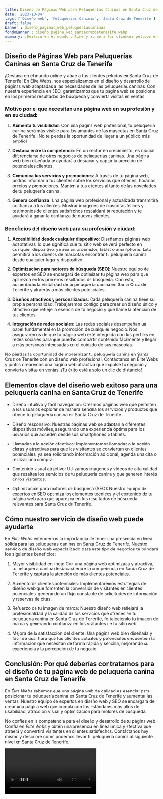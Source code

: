 ```yaml
---
title: Diseño de Páginas Web para Peluquerías Caninas en Santa Cruz de Tenerife
date: '2023-10-04'
tags: ['Diseño web', 'Peluquerías Caninas', 'Santa Cruz de Tenerife']
draft: false
banner : diseño_paginas_web_peluqueríascaninas
fondoBanner : diseño_pagina_web_santacruzdetenerife.webp
summary: ¡Destaca en el mundo online y atrae a tus clientes peludos en Santa Cruz de Tenerife! En Élite Webs, nos especializamos en el diseño y desarrollo de páginas web adaptadas a las necesidades de las peluquerías caninas. Con nuestra experiencia en SEO, garantizamos que tu página web se posicione en los primeros resultados de búsqueda y convierta visitas en ventas.
---
```


## Diseño de Páginas Web para Peluquerías Caninas en Santa Cruz de Tenerife

¡Destaca en el mundo online y atrae a tus clientes peludos en Santa Cruz de Tenerife! En Élite Webs, nos especializamos en el diseño y desarrollo de páginas web adaptadas a las necesidades de las peluquerías caninas. Con nuestra experiencia en SEO, garantizamos que tu página web se posicione en los primeros resultados de búsqueda y convierta visitas en ventas.

### Motivo por el que necesitan una página web en su profesión y en su ciudad:

1. **Aumenta tu visibilidad**: Con una página web profesional, tu peluquería canina será más visible para los amantes de las mascotas en Santa Cruz de Tenerife. ¡No te pierdas la oportunidad de llegar a un público más amplio!

2. **Destaca entre la competencia**: En un sector en crecimiento, es crucial diferenciarse de otros negocios de peluquerías caninas. Una página web bien diseñada te ayudará a destacar y captar la atención de potenciales clientes.

3. **Comunica tus servicios y promociones**: A través de tu página web, podrás informar a tus clientes sobre los servicios que ofreces, horarios, precios y promociones. Mantén a tus clientes al tanto de las novedades de tu peluquería canina.

4. **Genera confianza**: Una página web profesional y actualizada transmitirá confianza a tus clientes. Mostrar imágenes de mascotas felices y testimonios de clientes satisfechos respaldará tu reputación y te ayudará a ganar la confianza de nuevos clientes.

### Beneficios del diseño web para su profesión y ciudad:

1. **Accesibilidad desde cualquier dispositivo**: Diseñamos páginas web adaptativas, lo que significa que tu sitio web se verá perfecto en cualquier dispositivo, ya sea un ordenador, tablet o smartphone. Esto permitirá a los dueños de mascotas encontrar tu peluquería canina desde cualquier lugar y dispositivo.

2. **Optimización para motores de búsqueda (SEO)**: Nuestro equipo de expertos en SEO se encargará de optimizar tu página web para que aparezca en los primeros resultados de búsqueda. Con esto, aumentarás la visibilidad de tu peluquería canina en Santa Cruz de Tenerife y atraerás a más clientes potenciales.

3. **Diseños atractivos y personalizados**: Cada peluquería canina tiene su propia personalidad. Trabajaremos contigo para crear un diseño único y atractivo que refleje la esencia de tu negocio y que llame la atención de tus clientes.

4. **Integración de redes sociales**: Las redes sociales desempeñan un papel fundamental en la promoción de cualquier negocio. Nos aseguraremos de que tu página web esté integrada con tus perfiles en redes sociales para que puedas compartir contenido fácilmente y llegar a más personas interesadas en el cuidado de sus mascotas.

No pierdas la oportunidad de modernizar tu peluquería canina en Santa Cruz de Tenerife con un diseño web profesional. Contáctanos en Élite Webs y juntos crearemos una página web atractiva que impulse tu negocio y convierta visitas en ventas. ¡Tu éxito está a solo un clic de distancia!

<GifSeo />

<Cta />

## Elementos clave del diseño web exitoso para una peluquería canina en Santa Cruz de Tenerife

- Diseño intuitivo y fácil navegación: Creamos páginas web que permiten a los usuarios explorar de manera sencilla los servicios y productos que ofrece tu peluquería canina en Santa Cruz de Tenerife. 

- Diseño responsivo: Nuestras páginas web se adaptan a diferentes dispositivos móviles, asegurando una experiencia óptima para los usuarios que acceden desde sus smartphones o tablets.

- Llamadas a la acción efectivas: Implementamos llamadas a la acción claras y atractivas para que los visitantes se conviertan en clientes potenciales, ya sea solicitando información adicional, agenda una cita o realizar una compra.

- Contenido visual atractivo: Utilizamos imágenes y vídeos de alta calidad que resalten los servicios de tu peluquería canina y que generen interés en los visitantes.

- Optimización para motores de búsqueda (SEO): Nuestro equipo de expertos en SEO optimiza los elementos técnicos y el contenido de tu página web para que aparezca en los resultados de búsqueda relevantes para Santa Cruz de Tenerife.

## Cómo nuestro servicio de diseño web puede ayudarte

En *Élite Webs* entendemos la importancia de tener una presencia en línea sólida para las peluquerías caninas en Santa Cruz de Tenerife. Nuestro servicio de diseño web especializado para este tipo de negocios te brindará los siguientes beneficios:

1. Mayor visibilidad en línea: Con una página web optimizada y atractiva, tu peluquería canina destacará entre la competencia en Santa Cruz de Tenerife y captará la atención de más clientes potenciales.

2. Aumento de clientes potenciales: Implementaremos estrategias de diseño web que fomenten la conversión de visitantes en clientes potenciales, generando un flujo constante de solicitudes de información y reservas de citas.

3. Refuerzo de tu imagen de marca: Nuestro diseño web reflejará la profesionalidad y la calidad de los servicios que ofreces en tu peluquería canina en Santa Cruz de Tenerife, fortaleciendo tu imagen de marca y generando confianza en los visitantes de tu sitio web.

4. Mejora de la satisfacción del cliente: Una página web bien diseñada y fácil de usar hará que tus clientes actuales y potenciales encuentren la información que necesitan de forma rápida y sencilla, mejorando su experiencia y la percepción de tu negocio.

## Conclusión: Por qué deberías contratarnos para el diseño de tu página web de peluquería canina en Santa Cruz de Tenerife

En *Élite Webs* sabemos que una página web de calidad es esencial para posicionar tu peluquería canina en Santa Cruz de Tenerife y aumentar las ventas. Nuestro equipo de expertos en diseño web y SEO se encargará de crear una página web que cumpla con los estándares más altos de usabilidad, atracción visual y optimización para motores de búsqueda.

No confíes en la competencia para el diseño y desarrollo de tu página web. Confía en *Élite Webs* y obtén una presencia en línea única y efectiva que atraerá y convertirá visitantes en clientes satisfechos. Contáctanos hoy mismo y descubre cómo podemos llevar tu peluquería canina al siguiente nivel en Santa Cruz de Tenerife.

<Video />

<CtaBot job='Peluquerías Caninas' city='Santa Cruz de Tenerife'/>

<Gmaps query='Santa Cruz de Tenerife+españa+maps' />